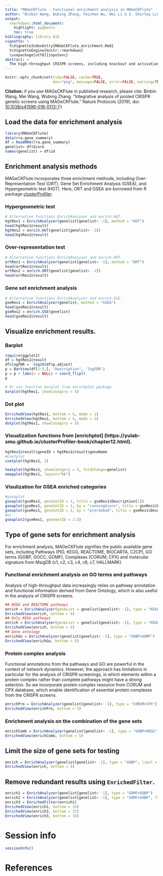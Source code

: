 ```yaml
---
title: "MAGeCKFlute - Functional enrichment analysis in MAGeCKFlute"
author: "Binbin Wang, Wubing Zhang, Feizhen Wu, Wei Li & X. Shirley Liu"
output:
  rmarkdown::html_document:
    highlight: pygments
    toc: true
bibliography: library.bib
vignette: >
  %\VignetteIndexEntry{MAGeCKFlute_enrichment.Rmd}
  %\VignetteEngine{knitr::rmarkdown}
  \usepackage[utf8]{inputenc}
abstract: >
  The high-throughput CRISPR screens, including knockout and activation/inhibition screens, has revolutionized investigation of gene functions in a wide array of scientific domains, such as somatic cell reprogramming, stem cell differentiation, tumor development/progression, and drug response. It has created computational challenges, such as how to identify the robust gene hits and extract biological insight from the identified hits. To address these challenges, we developed MAGeCKFlute, an integrative analysis pipeline for pooled CRISPR functional genetic screens. The method derives its power on hit identification by normalizing the distribution of gene essentiality score. Probing biological insights, we incorporate multiple public available gene sets, including molecular signatures from MsigDB, pathways from KEGG, REACTOME and protein complexes from CORUM and ComplexPortal database. Utilizing the published enrichment analysis methods and hypergeometric test, MAGeCKFlute shows it's capacity in the identification of essential protein complexes and pathways.
---
```


```r
knitr::opts_chunk$set(tidy=FALSE, cache=TRUE,
                      dev="png", message=FALSE, error=FALSE, warning=TRUE)
```	

**Citation:** if you use MAGeCKFlute in published research, please cite:
Binbin Wang, Mei Wang, Wubing Zhang. "Integrative analysis of pooled CRISPR genetic screens using MAGeCKFlute." Nature Protocols (2019), doi: [10.1038/s41596-018-0113-7](https://www.nature.com/articles/s41596-018-0113-7).t

## Load the data for enrichment analysis
```r
library(MAGeCKFlute)
data(rra.gene_summary)
df = ReadRRA(rra.gene_summary)
genelist= df$Score
names(genelist) = df$id
```

## Enrichment analysis methods
MAGeCKFlute incorporates three enrichment methods, including Over-Representation Test (ORT), Gene Set Enrichment Analysis (GSEA), and Hypergeometric test (HGT). Here, ORT and GSEA are borrowed from R package [clusterProfiler](https://github.com/YuLab-SMU/clusterProfiler).

### Hypergeometric test
```r
# Alternative functions EnrichAnalyzer and enrich.HGT.
hgtRes1 = EnrichAnalyzer(genelist[genelist< -1], method = "HGT")
head(hgtRes1@result)
hgtRes2 = enrich.HGT(genelist[genelist< -1])
head(hgtRes2@result)
```

### Over-representation test
```r
# Alternative functions EnrichAnalyzer and enrich.ORT.
ortRes1 = EnrichAnalyzer(genelist[genelist< -1], method = "ORT")
head(ortRes1@result)
ortRes2 = enrich.ORT(genelist[genelist< -1])
head(ortRes2@result)
```

### Gene set enrichment analysis
```r
# Alternative functions EnrichAnalyzer and enrich.GSE.
gseRes1 = EnrichAnalyzer(genelist, method = "GSEA")
head(gseRes1@result)
gseRes2 = enrich.GSE(genelist)
head(gseRes2@result)
```

## Visualize enrichment results.

### Barplot
```r
require(ggplot2)
df = hgtRes1@result
df$logFDR = -log10(df$p.adjust)
p = BarView(df[1:5,], "Description", 'logFDR')
p = p + labs(x = NULL) + coord_flip()
p

# Or use function barplot from enrichplot package
barplot(hgtRes1, showCategory = 5)
```

### Dot plot
```r
EnrichedView(hgtRes1, bottom = 5, mode = 1)
EnrichedView(hgtRes1, bottom = 5, mode = 2)
dotplot(hgtRes1, showCategory = 5)
```

### Visualization functions from [enrichplot] (https://yulab-smu.github.io/clusterProfiler-book/chapter12.html).
```r
hgtRes1@result$geneID = hgtRes1@result$geneName
#cnetplot
cnetplot(hgtRes1, 2)
```

```r
heatplot(hgtRes1, showCategory = 3, foldChange=genelist)
emapplot(hgtRes1, layout="kk")
```

### Visulization for GSEA enriched categories
```r
#gseaplot
gseaplot(gseRes1, geneSetID = 1, title = gseRes1$Description[1])
gseaplot(gseRes1, geneSetID = 1, by = "runningScore", title = gseRes1$Description[1])
gseaplot(gseRes1, geneSetID = 1, by = "preranked", title = gseRes1$Description[1])
#or
gseaplot2(gseRes1, geneSetID = 1:3)
```

## Type of gene sets for enrichment analysis
For enrichment analysis, MAGeCKFlute signifies the public available gene sets, including Pathways (PID, KEGG, REACTOME, BIOCARTA, C2CP), GO terms (GOBP, GOCC, GOMF), Complexes (CORUM, CPX) and molecular signature from MsigDB (c1, c2, c3, c4, c6, c7, HALLMARK). 

### Functional enrichment analysis on GO terms and pathways
Analysis of high-throughput data increasingly relies on pathway annotation and functional information derived from Gene Ontology, which is also useful in the analysis of CRISPR screens.
```r
## KEGG and REACTOME pathways
enrich = EnrichAnalyzer(geneList = genelist[genelist< -1], type = "KEGG+REACTOME")
EnrichedView(enrich, bottom = 5)
## Only KEGG pathways
enrich = EnrichAnalyzer(geneList = genelist[genelist< -1], type = "KEGG")
EnrichedView(enrich, bottom = 5)
## Gene ontology
enrichGo = EnrichAnalyzer(genelist[genelist< -1], type = "GOBP+GOMF")
EnrichedView(enrichGo, bottom = 5)
```

### Protein complex analysis
Functional annotations from the pathways and GO are powerful in the context of network dynamics. However, the approach has limitations in particular for the analysis of CRISPR screenings, in which elements within a protein complex rather than complete pathways might have a strong selection. So we incorporate protein complex resource from CORUM and CPX database, which enable  identification of essential protein complexes from the CRISPR screens.
```r
enrichPro = EnrichAnalyzer(genelist[genelist< -1], type = "CORUM+CPX")
EnrichedView(enrichPro, bottom = 5)
```

### Enrichment analysis on the combination of the gene sets
```r
enrichComb = EnrichAnalyzer(genelist[genelist< -1], type = "GOBP+KEGG")
EnrichedView(enrichComb, bottom = 5)
```

## Limit the size of gene sets for testing
```r
enrich = EnrichAnalyzer(genelist[genelist< -1], type = "GOBP", limit = c(1, 80))
EnrichedView(enrich, bottom = 5)
```

## Remove redundant results using `EnrichedFilter`.
```r
enrich1 = EnrichAnalyzer(genelist[genelist< -1], type = "GOMF+GOBP")
enrich2 = EnrichAnalyzer(genelist[genelist< -1], type = "GOMF+GOBP", filter = TRUE)
enrich3 = EnrichedFilter(enrich1)
EnrichedView(enrich1, bottom = 15)
EnrichedView(enrich2, bottom = 15)
EnrichedView(enrich3, bottom = 15)
```

# Session info

```r
sessionInfo()
```

# References


